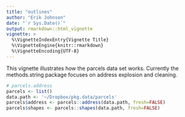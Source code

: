 ```yaml
---
title: "outlines"
author: "Erik Johnson"
date: "`r Sys.Date()`"
output: rmarkdown::html_vignette
vignette: >
  %\VignetteIndexEntry{Vignette Title}
  %\VignetteEngine{knitr::rmarkdown}
  %\VignetteEncoding{UTF-8}
---
```


This vignette illustrates how the parcels data set works. Currently the methods.string package focuses on address explosion and cleaning.

```r
# parcels.address
parcels <- list()
data.path <- '~/Dropbox/pkg.data/parcels'
parcels$address <- parcels::address(data.path, fresh=FALSE)
parcels$shapes <- parcels::shapes(data.path, fresh=FALSE)
```
